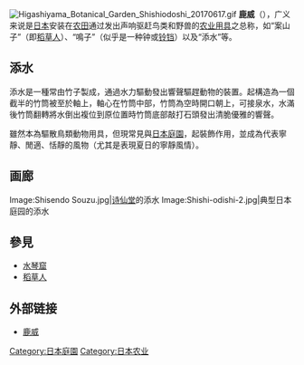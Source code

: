 [[File:Higashiyama_Botanical_Garden_Shishiodoshi_20170617.gif|right]]
'''鹿威'''（{{jpn|j=鹿威し|hg=ししおどし|rm=Shishi-odoshi|f=y}}），广义来说是[[日本|日本]]安装在[[农田|农田]]通过发出声响驱赶鸟类和野兽的[[农具|农业用具]]之总称，如“案山子”（即[[稻草人|稻草人]]）、“鳴子”（似乎是一种钟或[[铃铛|铃铛]]）以及“添水”等。

== 添水 ==
添水是一種常由竹子製成，通過水力驅動發出響聲驅趕動物的裝置。起構造為一個截半的竹筒被至於軸上，軸心在竹筒中部，竹筒為空時開口朝上，可接泉水，水滿後竹筒翻轉將水倒出複位到原位置時竹筒底部敲打石頭發出清脆優雅的響聲。

雖然本為驅散鳥類動物用具，但現常見與[[日本庭園|日本庭園]]，起裝飾作用，並成為代表寧靜、閒適、恬靜的風物（尤其是表現夏日的寧靜風情）。

==画廊==
<gallery>
Image:Shisendo Souzu.jpg|[[诗仙堂|诗仙堂]]的添水
Image:Shishi-odishi-2.jpg|典型日本庭园的添水
</gallery>

==參見==
*[[水琴窟|水琴窟]]
*[[稻草人|稻草人]]

== 外部链接 ==
*[http://www.youtube.com/watch?v=7v0G6232ALw 鹿威]{{Wayback|url=http://www.youtube.com/watch?v=7v0G6232ALw |date=20160502045923 }}

{{日本的传统艺能}}
{{Authority control}}
[[Category:日本庭園|Category:日本庭園]]
[[Category:日本农业|Category:日本农业]]